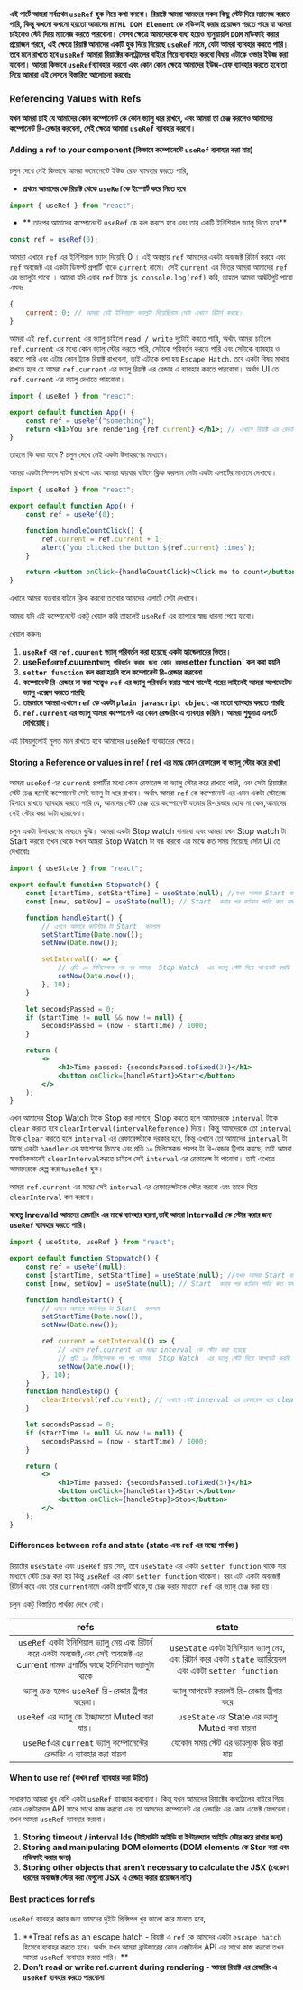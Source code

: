 **এই পার্টে আমরা সর্বপ্রথম `useRef` হুক নিয়ে কথা বলবো। রিয়াক্টে আমরা আমদের সকল কিছু স্টেট দিয়ে ম্যানেজ করতে পারি, কিন্তু কখনো কখনো হয়তো আমাদের `HTML DOM Element` কে মডিফাই করার প্রয়োজন পরতে পারে যা আমরা চাইলেও স্টেট দিয়ে ম্যানেজ করতে পারবোনা। সেসব ক্ষেত্রে আমাদেরকে বাধ্য হয়েও ম্যনুয়ায়লি `DOM` মডিফাই করার প্রয়োজন পরবে, এই ক্ষেত্রে রিয়াক্ট আমাদের একটি হুক দিয়ে দিয়েছে `useRef` নামে, যেটা আমরা ব্যাবহার করতে পারি। তবে মনে রাখতে হবে `useRef` আমারা রিয়াক্টের কনট্রোলের বাইরে গিয়ে ব্যবাহার করবো বিধায় এটাকে ওভার ইউজ করা যাবেনা। আমরা কিভাবে `useRef`ব্যাবহার করবো এবং কোন কোন ক্ষেত্রে আমাদের ইউজ-রেফ ব্যাবহার করতে হবে তা নিয়ে আমারা এই লেসনে বিস্তারিত আলোচনা করবোঃ**

### Referencing Values with Refs

**যখন আমরা চাই যে আমাদের কোন কম্পোনেন্ট কে কোন ভ্যালু ধরে রাখবে, এবং আমরা তা চেঞ্জ করলেও আমাদের কম্পোনেন্ট রি-রেন্ডার করবেনা, সেই ক্ষেত্রে আমারা `useRef` ব্যাবহার করবো।**

#### Adding a ref to your component (কিভাবে কম্পোনেন্টে `useRef` ব্যবাহার করা যায়)

চলুন দেখে নেই কিভাবে আমরা কমোনেন্টে ইউজ রেফ ব্যাবহার করতে পারি,

-   **প্রথমে আমাদের কে রিয়াক্ট থেকে `useRef`কে ইম্পোর্ট করে নিতে হবে**

```jsx
import { useRef } from "react";
```

-   ** তারপর আমাদের কম্পোনেন্টে `useRef` কে কল করতে হবে এবং তার একটি ইনিশিয়াল ভ্যালু দিতে হবে**

```jsx
const ref = useRef(0);
```

আমারা এখানে `ref` এর ইনিশিয়াল ভ্যালু দিয়েছি 0 । এই অবস্থায় `ref` আমাদের একটা অবজেক্ট রিটার্ন করবে এবং `ref` অবজেক্ট এর একটা ডিফল্ট প্রপার্টি থাকে `current` নামে। সেই `current` এর ভিতর আমরা আমাদের `ref` এর ভ্যালুটা পাবো । আমরা যদি এবার `ref` টাকে `js console.log(ref)` করি, তাহলে আমরা আঊটপুট পাবো এমনঃ

```js
{
    current: 0; // আমরা যেই ইনিশয়াল ভ্যালুটা দিয়েছিলাম সেটা এখানে রিটার্ন করছে।
}
```

আমরা এই `ref.current` এর ভ্যালু চাইলে `read / write` দুটোই করতে পারি, অর্থাৎ আমরা চাইলে `ref.current` এর মধ্যে কোন ভ্যালু স্টোর করতে পারি, সেটাকে পরিবর্তন করতে পারি এবং সেটাকে ব্যাবহার ও করতে পারি এবং এটার কোন ট্র্যাক রিয়াক্ট রাখবেনা, তাই এটাকে বলা হয় `Escape Hatch`. তবে একটা বিষয় মাথায় রাখতে হবে যে আমরা `ref.current` এর ভ্যালু রিয়াক্ট এর রেন্ডার এ ব্যাবহার করতে পারবোনা। অর্থাৎ UI তে `ref.current` এর ভ্যালু দেখাতে পারবোনা।

```jsx {5}
import { useRef } from "react";

export default function App() {
    const ref = useRef("something");
    return <h1>You are rendering {ref.current} </h1>; // এখানে রিয়াক্ট এর রেন্ডারিং এ ref.current এর ভ্যালু UI তে দেখানো হচ্ছে, এটা করা যাবেনা।
}
```

তাহলে কি করা যাবে ? চলুন দেখে নেই একটা উদাহরণের মাধ্যমে।

আমরা একটা সিম্পল বাটন রাখবো এবং আমরা কয়বার বাটনে ক্লিক করলাম সেটা একটা এলার্টের মাধ্যমে দেখাবো।

```jsx {5}
import { useRef } from "react";

export default function App() {
    const ref = useRef(0);

    function handleCountClick() {
        ref.current = ref.current + 1;
        alert(`you clicked the button ${ref.current} times`);
    }

    return <button onClick={handleCountClick}>Click me to count</button>;
}
```

এখানে আমরা যতবার বাটনে ক্লিক করবো ততবার আমদের এলার্টে সেটা দেখাবে।

আমরা যদি এই কম্পোনেন্টে একটু খেয়াল করি তাহলেই `useRef` এর ব্যাপারে স্বচ্ছ ধারনা পেয়ে যাবো।

খেয়াল করুনঃ

1. **`useRef` এর `ref.cuurent` ভ্যালু পরিবর্তন করা হয়েছে একটা হ্যান্ডেলারের ভিতর।**
2. **useRef`এর`ref.cuurent`ভ্যালু পরিবর্তন করার জন্য কোন রকম`setter function` কল করা হয়নি**
3. **`setter function` কল করা হয়নি বলে কম্পোনেন্ট রি-রেন্ডার করবেনা**
4. **কম্পোনেন্ট রি-রেন্ডার না করা সত্ত্বেও `ref` এর ভ্যালু পরিবর্তন করার সাথে সাথেই পরের লাইনেই আমরা আপডেটেড ভ্যালু এক্সেস করতে পারছি**
5. **তারমানে আমরা এখানে `ref` কে একটা `plain javascript object` এর মতো ব্যাবহার করতে পারছি**
6. **`ref.current` এর ভ্যালু আমরা কম্পোনেন্ট এর কোন রেন্ডারিং এ ব্যাবহার করিনি। আমরা শুধুমাত্র এলার্টে দেখিয়েছি।**

এই বিষয়গুলোই মূলত মনে রাখতে হবে আমাদের `useRef` ব্যবহারের ক্ষেত্রে।

#### Storing a Reference or values in ref ( ref এর মদ্ধে কোন রেফারেন্স বা ভ্যালু স্টোর করে রাখা)

আমরা `useRef` এর `current` প্রপার্টির মধ্যে কোন রেফারেন্স বা ভ্যালু স্টোর করে রাখতে পারি, এবং সেটা রিয়াক্টের স্টেট চেঞ্জ হলেই কম্পোনেন্ট সেই ভ্যালু টা ধরে রাখবে। অর্থাৎ আমরা `ref` কে কম্পোনেন্ট এর এমন একটা স্টোরেজ হিসাবে রাখতে ব্যাবহার করতে পারি যে, আমদের স্টেট চেঞ্জ হয়ে কম্পোনেন্ট যতবার রি-রেন্ডার হোক না কেন,আমাদের সেই স্টোর করা ডাটা হারাবেনা।

চলুন একটা উদাহরণের মাধ্যমে বুঝি। আমরা একটা Stop watch বানাবো এবং আমরা যখন Stop watch টা Start করবো তখন থেকে যখন আমরা Stop Watch টা বন্ধ করবো এর মাঝে কত সময় গিয়েছে সেটা UI তে দেখাবোঃ

```jsx
import { useState } from "react";

export default function Stopwatch() {
    const [startTime, setStartTime] = useState(null); //যখন আমরা Start বাটনে ক্লিক করলাম সেই টাইম টা আমরা স্টেট দিয়ে ম্যানেজ করছি
    const [now, setNow] = useState(null); // Start  করার পর বর্তমান পর্যন্ত কত সময় পার হয়েছে সেটা আমরা এর মাধ্যমে কেলকুলেট করবো।

    function handleStart() {
        // এখনে আমারে কাউন্টার টা Start  করলাম
        setStartTime(Date.now());
        setNow(Date.now());

        setInterval(() => {
            // প্রতি ১০ মিলিসেকন্ড পর পর আমরা  Stop Watch  এর ভ্যালু স্টেট দিয়ে আপডেট করছি
            setNow(Date.now());
        }, 10);
    }

    let secondsPassed = 0;
    if (startTime != null && now != null) {
        secondsPassed = (now - startTime) / 1000;
    }

    return (
        <>
            <h1>Time passed: {secondsPassed.toFixed(3)}</h1>
            <button onClick={handleStart}>Start</button>
        </>
    );
}
```

এখন আমাদের Stop Watch টাকে Stop করা লাগবে, Stop করতে হলে আমাদেরকে `interval` টাকে `clear` করতে হবে `clearInterval(intervalReference)` দিয়ে। কিন্তু আমদেরকে তো `interval` টাকে `clear` করতে হলে `interval` এর রেফারেন্সটাকে দরকার হবে, কিন্তু এখানে তো আমাদের `interval` টা আছে একটা `handler` এর ফাংশনের ভিতরে এবং প্রতি ১০ মিলিসেকন্ড পরপর টা রি-রেন্ডার ট্রিগার করছে, তাই আমরা স্বাভাবিকভাবেই `clearInterval`করতে চাইলে সেই `interval` এর রেফারেন্স টা পাবোনা। তাই এখেত্রে আমাদেরকে হেল্প করবে`useRef` হুক।

আমরা `ref.current` এর মদ্ধ্যে সেই `interval` এর রেফারেন্সটাকে স্টোর করবো এবং তাকে দিয়ে `clearInterval` কল করবো।

**যহেতু InrevalId আমদের রেন্ডারিং এর মাঝে ব্যাবহার হয়না,তাই আমরা IntervalId কে স্টোর করার জন্য `useRef` ব্যাবহার করতে পারি।**

```jsx
import { useState, useRef } from "react";

export default function Stopwatch() {
    const ref = useRef(null);
    const [startTime, setStartTime] = useState(null); //যখন আমরা Start বাটনে ক্লিক করলাম সেই টাইম টা আমরা স্টেট দিয়ে ম্যানেজ করছি
    const [now, setNow] = useState(null); // Start  করার পর বর্তমান পর্যন্ত কত সময় পার হয়েছে সেটা আমরা এর মাধ্যমে কেলকুলেট করবো।

    function handleStart() {
        // এখনে আমারে কাউন্টার টা Start  করলাম
        setStartTime(Date.now());
        setNow(Date.now());

        ref.current = setInterval(() => {
            // এখানে ref.current এর মদ্ধ্যে interval কে স্টোর করা হয়েছে
            // প্রতি ১০ মিলিসেকন্ড পর পর আমরা  Stop Watch  এর ভ্যালু স্টেট দিয়ে আপডেট করছি
            setNow(Date.now());
        }, 10);
    }
    function handleStop() {
        clearInterval(ref.current); // এখানে সেই interval এর রেফারেন্স ধরে clearInterval() কল করা হয়েছে।
    }

    let secondsPassed = 0;
    if (startTime != null && now != null) {
        secondsPassed = (now - startTime) / 1000;
    }

    return (
        <>
            <h1>Time passed: {secondsPassed.toFixed(3)}</h1>
            <button onClick={handleStart}>Start</button>
            <button onClick={handleStop}>Stop</button>
        </>
    );
}
```

#### Differences between refs and state (state এবং ref এর মদ্ধ্যে পার্থক্য )

রিয়াক্টের `useState` এবং `useRef` প্রায় সেম, তবে `useState` এর একটা `setter function` থাকে যার মাধ্যমে স্টেট চেঞ্জ করা হয় কিন্তু `useRef` এর কোন `setter function` থাকেনা। বরং এটা একটা অবজেক্ট রিটার্ন করে এবং তার `current`নামে একটা প্রপার্টি থাকে,যা চেঞ্জ করার মাধ্যমে `ref` এর ভ্যালু চেঞ্জ করা হয়।

চলুন একটু বিস্তারিত পার্থক্য দেখে নেই।

| refs | state |
| :-: | :-: |
| `useRef` একটা ইনিশিয়াল ভ্যালু নেয় এবং রিটার্ন করে একটা অবজেক্ট,এবং সেই অবজেক্ট এর current নামক প্রপার্টির কাছে ইনিশিয়াল ভ্যালুটা থাকে | `useState` একটা ইনিশিয়াল ভ্যালু নেয়, এবং রিটার্ন করে একটা `state` ভ্যারিয়েবল এবং একটা `setter function` |
| ভ্যালু চেঞ্জ হলেও `useRef` রি-রেন্ডার ট্রিগার করেনা। | ভ্যালু আপডেট করলেই রি-রেন্ডার ট্রিগার করে |
| `useRef` এর ভ্যালু কে ইচ্ছামতো Muted করা যায়। | `useState` এর State এর ভ্যালু Muted করা যায়না |
| `useRef`এর `current` ভ্যালু কম্পোনেন্টের রেন্ডারিং এ ব্যাবহার করা যায়না | যেকোন সময় স্টেট এর ভায়লুকে রিড করা যায় |

#### When to use ref (কখন ref ব্যাবহার করা উচিত)

সাধারণত আমরা খুব বেশি একটা `useRef` ব্যাবহার করবোনা। কিন্তু যখন আমাদের রিয়াক্টের কনট্রোলের বাইরে গিয়ে কোন এক্সটারনাল API সাথে সাথে কাজ করবো এবং তা আমদের কম্পোনেন্ট এর রেন্ডারিং এর কোন এফেক্ট ফেলবেনা। তখন আমরা `useRef` ব্যাবহার করবো।

1. **Storing timeout / interval Ids (টাইমাউট আইডি বা ইন্টারভ্যাল আইডি স্টোর করে রাখার জন্য)**
2. **Storing and manipulating DOM elements (DOM elements কে Stor করা এবং মডিফাই করার জন্য)**
3. **Storing other objects that aren’t necessary to calculate the JSX (যেকোণ ধরনের অবজেক্ট স্টোর করা যেগুলো JSX এ রেন্ডার করার প্রয়োজন নাই)**

#### Best practices for refs

`useRef` ব্যাবহার করার জন্য আমদের দুইটা প্রিন্সিপল খুব ভালো করে মানতে হবে,

1. **Treat refs as an escape hatch - রিয়াক্ট এ `ref` কে আমদের একটা `escape hatch` হিসেবে ব্যবাহর করতে হবে। অর্থাৎ যখন আমরা ব্রাউজারের কোন এক্সটার্নাল API এর সাথে কাজ করবো তখন আমরা `useRef` ব্যবাহার করতে পারি। **
2. **Don’t read or write ref.current during rendering - আমরা রিয়াক্ট এর রেন্ডারিং এ `useRef` ব্যবহার করতে পারবোনা**

